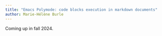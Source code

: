 ```yaml
---
title: "Emacs Polymode: code blocks execution in markdown documents"
author: Marie-Hélène Burle
---
```


:::{.def}

Coming up in fall 2024.

:::

<!-- [Slides](wb_emacs_polymode_slides.qmd){.btn .btn-outline-primary} [(Click and wait: this reveal.js presentation may take a little time to load.)]{.inlinenote} -->
<!-- <br><br> -->

<!-- {{< video https://www.youtube.com/embed/ >}} -->
